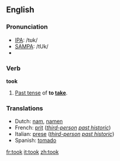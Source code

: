 ==English==

{{rank|left|part|off|160|took|nothing|God|three}}

=== Pronunciation ===
*[[IPA]]: /tʊk/
*[[SAMPA]]: /tUk/
*{{audio|en-us-took.ogg|Audio (US)}}

=== Verb ===
'''took'''
#[[Past tense]] of '''to [[take]]'''.

=== Translations ===
*Dutch: [[nam]], [[namen]]
*French: [[prit]] (''[[third-person]] [[past historic]]'')
*Italian: [[prese]] (''[[third-person]] [[past historic]]'')
*Spanish: [[tomado]]

[[fr:took]]
[[it:took]]
[[zh:took]]